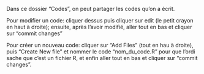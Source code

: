 
Dans ce dossier "Codes", on peut partager les codes qu'on a écrit.

Pour modifier un code: cliquer dessus puis cliquer sur edit (le petit crayon en haut à droite); 
ensuite, après l'avoir modifié, aller tout en bas et cliquer sur "commit changes"


Pour créer un nouveau code: cliquer sur "Add Files" (tout en hau à droite), puis "Create New file" et 
nommer le code "nom_du_code.R" pour que l'ordi sache que c'est un fichier R, et enfin aller tout en bas et 
cliquer sur "commit changes".





